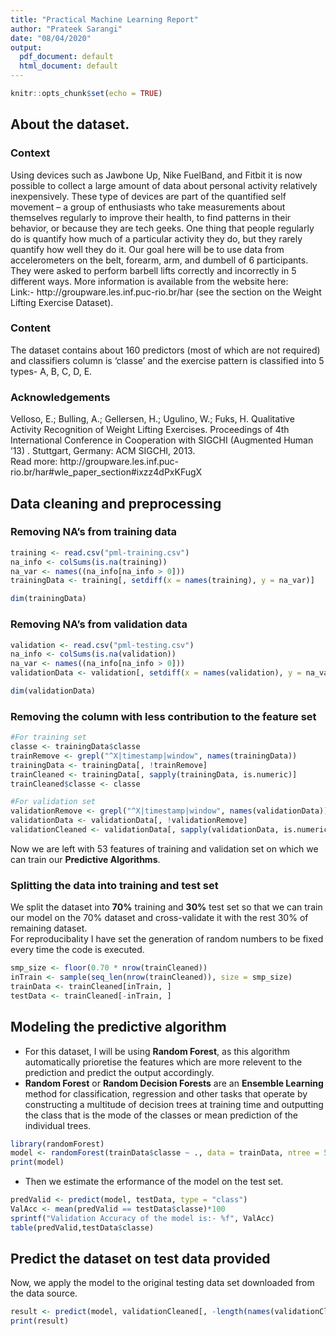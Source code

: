 ```yaml
---
title: "Practical Machine Learning Report"
author: "Prateek Sarangi"
date: "08/04/2020"
output:
  pdf_document: default
  html_document: default
---
```


```r
knitr::opts_chunk$set(echo = TRUE)
```



## About the dataset.  

### Context  
Using devices such as Jawbone Up, Nike FuelBand, and Fitbit it is now possible to collect a large amount of data about personal activity relatively inexpensively. These type of devices are part of the quantified self movement – a group of enthusiasts who take measurements about themselves regularly to improve their health, to find patterns in their behavior, or because they are tech geeks. One thing that people regularly do is quantify how much of a particular activity they do, but they rarely quantify how well they do it. Our goal here will be to use data from accelerometers on the belt, forearm, arm, and dumbell of 6 participants. They were asked to perform barbell lifts correctly and incorrectly in 5 different ways. More information is available from the website here:  
Link:- http://groupware.les.inf.puc-rio.br/har (see the section on the Weight Lifting Exercise Dataset).  

### Content  
The dataset contains about 160 predictors (most of which are not required) and classifiers column is 'classe' and the exercise pattern is classified into 5 types- A, B, C, D, E.  

### Acknowledgements  
Velloso, E.; Bulling, A.; Gellersen, H.; Ugulino, W.; Fuks, H. Qualitative Activity Recognition of Weight Lifting Exercises. Proceedings of 4th International Conference in Cooperation with SIGCHI (Augmented Human '13) . Stuttgart, Germany: ACM SIGCHI, 2013.  
Read more: http://groupware.les.inf.puc-rio.br/har#wle_paper_section#ixzz4dPxKFugX


## Data cleaning and preprocessing

### Removing NA's from training data  
```r
training <- read.csv("pml-training.csv")
na_info <- colSums(is.na(training))
na_var <- names((na_info[na_info > 0]))
trainingData <- training[, setdiff(x = names(training), y = na_var)]

dim(trainingData)
```

### Removing NA's from validation data
```r
validation <- read.csv("pml-testing.csv")
na_info <- colSums(is.na(validation))
na_var <- names((na_info[na_info > 0]))
validationData <- validation[, setdiff(x = names(validation), y = na_var)]

dim(validationData)
```

### Removing the column with less contribution to the feature set  
```r
#For training set
classe <- trainingData$classe
trainRemove <- grepl("^X|timestamp|window", names(trainingData))
trainingData <- trainingData[, !trainRemove]
trainCleaned <- trainingData[, sapply(trainingData, is.numeric)]
trainCleaned$classe <- classe

#For validation set
validationRemove <- grepl("^X|timestamp|window", names(validationData))
validationData <- validationData[, !validationRemove]
validationCleaned <- validationData[, sapply(validationData, is.numeric)]
```
Now we are left with 53 features of training and validation set on which we can train our **Predictive Algorithms**.  

### Splitting the data into training and test set  
We split the dataset into **70%** training and **30%** test set so that we can train our model on the 70% dataset and cross-validate it with the rest 30% of remaining dataset.  
For reproducibality I have set the generation of random numbers to be fixed every time the code is executed.  
```r
smp_size <- floor(0.70 * nrow(trainCleaned))
inTrain <- sample(seq_len(nrow(trainCleaned)), size = smp_size)
trainData <- trainCleaned[inTrain, ]
testData <- trainCleaned[-inTrain, ]
```


## Modeling the predictive algorithm  
- For this dataset, I will be using **Random Forest**, as this algorithm automatically prioretise the features which are more relevent to the prediction and predict the output accordingly.  
- **Random Forest** or **Random Decision Forests** are an **Ensemble Learning** method for classification, regression and other tasks that operate by constructing a multitude of decision trees at training time and outputting the class that is the mode of the classes or mean prediction of the individual trees.  
```r
library(randomForest)
model <- randomForest(trainData$classe ~ ., data = trainData, ntree = 500, mtry = 6, importance = TRUE)
print(model)
```

- Then we estimate the erformance of the model on the test set.  
```r
predValid <- predict(model, testData, type = "class")
ValAcc <- mean(predValid == testData$classe)*100
sprintf("Validation Accuracy of the model is:- %f", ValAcc)
table(predValid,testData$classe)
```


## Predict the dataset on test data provided  
Now, we apply the model to the original testing data set downloaded from the data source.  
```r
result <- predict(model, validationCleaned[, -length(names(validationCleaned))])
print(result)
```